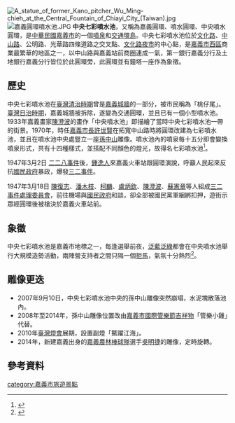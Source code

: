 [[File:A_statue_of_former_Kano_pitcher_Wu_Ming-chieh_at_the_Central_Fountain_of_Chiayi_City_(Taiwan).jpg|thumb]]
[[File:嘉義圓環噴水池.JPG|thumb]]
'''中央七彩噴水池'''，又稱為嘉義圓環、噴水圓環、中央噴水圓環，是[[中華民國|中華民國]][[嘉義市|嘉義市]]的一個[[噴泉|噴泉]]和[[交通環島|交通環島]]。中央七彩噴水池位於[[文化路_(嘉義市)|文化路]]、[[中山路_(嘉義市)|中山路]]、公明路、光華路四條道路之交叉點、[[文化路夜市|文化路夜市]]的中心點，是[[嘉義市|嘉義市]][[西區_(嘉義市)|西區]]商業最繁華的地區之一，以中山路與嘉義站前商圈連成一氣，第一銀行嘉義分行及土地銀行嘉義分行皆位於此圓環旁，此圓環並有鐘塔一座作為象徵。

==歷史==
中央七彩噴水池在[[臺灣清治時期|臺灣清治時期]]曾是[[嘉義縣城|嘉義城牆]]的一部分，被市民稱為「桃仔尾」。[[臺灣日治時期|臺灣日治時期]]，嘉義城牆被拆除，遂變為交通圓環，並且已有一個小型噴水池。1933年嘉義畫家[[陳澄波|陳澄波]]的畫作「中央噴水池」即描繪了當時中央七彩噴水池一帶的街景。1970年，時任[[嘉義市長|嘉義市長]][[許世賢|許世賢]]在拓寬中山路時將圓環改建為七彩噴水池，並且在噴水池中央處豎立一座[[孫中山|孫中山]]雕像。噴水池內的噴泉每十五分即會變換噴泉形式，共有十四種樣式，並搭配不同顏色的燈光，故得名七彩噴水池<ref>{{Cite web |url=http://fun.chiayi.gov.tw/cy2012/DML_shop.asp?POINO=410 |title=七彩中央噴水池 |access-date=2016-01-27 |archive-url=https://web.archive.org/web/20160202195348/http://fun.chiayi.gov.tw/cy2012/DML_shop.asp?POINO=410 |archive-date=2016-02-02 |dead-url=yes }}</ref>。

1947年3月2日 [[二二八事件|二二八事件]]後，[[鍾逸人|鍾逸人]]來嘉義火車站跟圓環演說，呼籲人民起來反抗[[國民政府|國民政府]]暴政，爆發[[三二事件|三二事件]]。

1947年3月18日 [[陳復志|陳復志]]、[[潘木枝|潘木枝]]、[[柯麟|柯麟]]、[[盧炳欽|盧炳欽]]、[[陳澄波|陳澄波]]、[[蘇憲章|蘇憲章]]等人組成[[三二事件處理委員會|三二事件處理委員會]]，前往機場與[[國民政府|國民政府]]和談，卻全部被國民黨軍綑綁扣押，遊街示眾經圓環後被槍決於嘉義火車站前。

==象徵==
中央七彩噴水池是嘉義市地標之一，每逢選舉前夜，[[泛藍|泛藍]][[泛綠|泛綠]]都會在中央噴水池舉行大規模造勢活動，兩陣營支持者之間只隔一個[[拒馬|拒馬]]，氣氛十分熱烈<ref>{{Cite web |url=http://news.ltn.com.tw/news/politics/breakingnews/1573519 |title=嘉義市圓環選前之夜 網友期待叫陣傳統 |accessdate=2016-01-27 |archive-date=2016-02-02 |archive-url=https://web.archive.org/web/20160202110520/http://news.ltn.com.tw/news/politics/breakingnews/1573519 |dead-url=no }}</ref>。

==雕像更迭==
*2007年9月10日，中央七彩噴水池中央的孫中山雕像突然崩塌，水泥塊散落池內。
*2008年至2014年，孫中山雕像位置改由[[嘉義市國際管樂節|嘉義市國際管樂節]][[吉祥物|吉祥物]]「管樂小雞」代替。
*2010年[[臺灣燈會|臺灣燈會]]展期，設置副燈「鰲躍江海」。
*2014年，新建嘉義出身的[[嘉義農林棒球隊|嘉義農林棒球隊]]選手[[吳明捷|吳明捷]]的雕像，定時旋轉。
{{Commons cat|Central Fountain, Chiayi City}}

==參考資料==
{{Reflist}}
[[category:嘉義市旅遊景點|category:嘉義市旅遊景點]]
